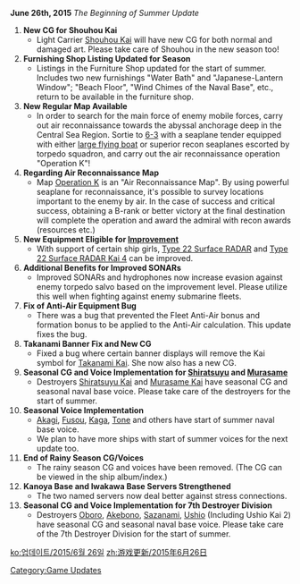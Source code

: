 '''June 26th, 2015''' ''The Beginning of Summer Update''

# '''New CG for Shouhou Kai'''
#*Light Carrier [[Shouhou#Upgrade|Shouhou Kai]] will have new CG for both normal and damaged art. Please take care of Shouhou in the new season too!
# '''Furnishing Shop Listing Updated for Season'''
#* Listings in the Furniture Shop updated for the start of summer. Includes two new furnishings "Water Bath" and "Japanese-Lantern Window"; "Beach Floor", "Wind Chimes of the Naval Base", etc., return to be available in the furniture shop.
# '''New Regular Map Available'''
#* In order to search for the main force of enemy mobile forces, carry out air reconnaissance towards the abyssal anchorage deep in the Central Sea Region. Sortie to [[World 6#6-3|6-3]] with a seaplane tender equipped with either [[Type 2 Flying Boat|large flying boat]] or superior recon seaplanes escorted by torpedo squadron, and carry out the air reconnaissance operation "Operation K"!
# '''Regarding Air Reconnaissance Map'''
#* Map [[World 6#6-3|Operation K]] is an "Air Reconnaissance Map". By using powerful seaplane for reconnaissance, it's possible to survey locations important to the enemy by air. In the case of success and critical success, obtaining a B-rank or better victory at the final destination will complete the operation and award the admiral with recon awards (resources etc.)
# '''New Equipment Eligible for [[Akashi's Improvement Arsenal|Improvement]]'''
#* With support of certain ship girls, [[Type 22 Surface RADAR]] and [[Type 22 Surface RADAR Kai 4]] can be improved.
# '''Additional Benefits for Improved SONARs'''
#* Improved SONARs and hydrophones now increase evasion against enemy torpedo salvo based on the improvement level. Please utilize this well when fighting against enemy submarine fleets.
# '''Fix of Anti-Air Equipment Bug'''
#* There was a bug that prevented the Fleet Anti-Air bonus and formation bonus to be applied to the Anti-Air calculation. This update fixes the bug.
# '''Takanami Banner Fix and New CG'''
#* Fixed a bug where certain banner displays will remove the Kai symbol for [[Takanami#Upgrade|Takanami Kai]]. She now also has a new CG.
# '''Seasonal CG and Voice Implementation for [[Shiratsuyu#Upgrade|Shiratsuyu]] and [[Murasame#Upgrade|Murasame]]'''
#* Destroyers [[Shiratsuyu#Upgrade|Shiratsuyu Kai]] and [[Murasame#Upgrade|Murasame Kai]] have seasonal CG and seasonal naval base voice. Please take care of the destroyers for the start of summer.
# '''Seasonal Voice Implementation'''
#* [[Akagi]], [[Fusou]], [[Kaga]], [[Tone]] and others have start of summer naval base voice.
#* We plan to have more ships with start of summer voices for the next update too.
# '''End of Rainy Season CG/Voices'''
#* The rainy season CG and voices have been removed. (The CG can be viewed in the ship album/index.)
# '''Kanoya Base and Iwakawa Base Servers Strengthened'''
#* The two named servers now deal better against stress connections.
# '''Seasonal CG and Voice Implementation for 7th Destroyer Division'''
#* Destroyers [[Oboro]], [[Akebono]], [[Sazanami]], [[Ushio]] (Including Ushio Kai 2) have seasonal CG and seasonal naval base voice. Please take care of the 7th Destroyer Division for the start of summer.

[[Category:Game Updates]]
[[ko:업데이트/2015/6월 26일]]
[[zh:游戏更新/2015年6月26日]]